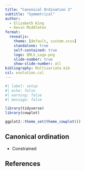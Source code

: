 ```yaml
---
title: "Canonical Ordination 2"
subtitle: "Symmetrical"
author:
  - Elizabeth King
  - Kevin Middleton
format:
  revealjs:
    theme: [default, custom.scss]
    standalone: true
    self-contained: true
    logo: QMLS_Logo.png
    slide-number: true
    show-slide-number: all
bibliography: Multivariate.bib
csl: evolution.csl
---
```



```r
#| label: setup
#| echo: false
#| warning: false
#| message: false

library(tidyverse)
library(cowplot)

ggplot2::theme_set(theme_cowplot())

```

## Canonical ordination

- Constrained


## References

::: {#refs}
:::

